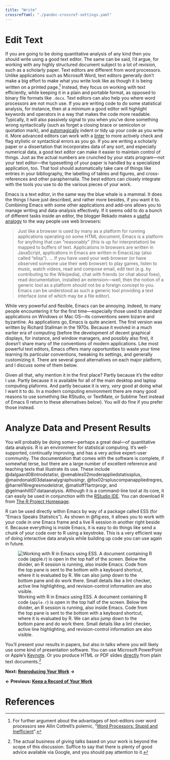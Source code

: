 ```yaml
---
title: "Write"
crossrefYaml: "./pandoc-crossref-settings.yaml"
---
```


# Edit Text 

If you are going to be doing quantitative analysis of any kind then you should write using a good text editor. The same can be said, I'd argue, for working with any highly structured document subject to a lot of revision, such as a scholarly paper. Text editors are different from word processors. Unlike applications such as Microsoft Word, text editors generally don't make a big effort to make what you write look like as though it is being written on a printed page.[^3] Instead, they focus on working with text efficiently, while keeping it in a plain and portable format, as opposed to binary file formats like `.docx`. Text editors can also help you where word processors are not much use. If you are writing code to do some statistical analysis, for instance, then at a minimum a good editor will highlight keywords and operators in a way that makes the code more readable. Typically, it will also passively signal to you when you've done something wrong syntactically (such as forget a closing brace or semicolon or quotation mark), and [automagically](http://en.wiktionary.org/wiki/automagical) indent or tidy up your code as you write it. More advanced editors can work with a [linter](http://en.wikipedial.org/wiki/Lint_(software)) to more actively check and flag stylistic or syntactical errors as you go. If you are writing a scholarly paper or a dissertation that incorporates data of any sort, and especially numerical data, a good text editor can make it easier to maintain control of things. Just as the actual numbers are crunched by your stats program---not your text editor---the typesetting of your paper is handled by a specialized application, too. That tool should automatically take care of things like entries in your bibliography, the labelling of tables and figures, and cross-references and other paraphernalia. The best editors can closely integrate with the tools you use to do the various pieces of your work.

Emacs is a text editor, in the same way the blue whale is a mammal. It does the things I have just described, and rather more besides, if you want it to. Combining Emacs with some other applications and add-ons allows you to manage writing and data-analysis effectively. If it seems odd to do a bunch of different tasks inside an editor, the blogger Rekado makes a [useful analogy](http://elephly.net/posts/2016-02-14-ilovefs-emacs.html) to the way people use web browsers:

> Just like a browser is used by many as a platform for running applications operating on some HTML document, Emacs is a platform for anything that can “reasonably” (this is up for interpretation) be mapped to buffers of text. Applications in browsers are written in JavaScript, applications in Emacs are written in EmacsLisp (also called “elisp”). ... If you have used your web browser (or have observed someone use their web browser) to play games, listen to music, watch videos, read and compose email, edit text (e.g. by contributing to the Wikipedia), chat with friends (or chat about foes), read documentation, installed an extension—well, then the notion of a generic tool as a platform should not be a foreign concept to you. Emacs can be understood as such a generic tool providing a text interface (one of which may be a file editor).


While very powerful and flexible, Emacs can be annoying. Indeed, to many people encountering it for the first time---especially those used to standard applications on Windows or Mac OS---its conventions seem bizarre and byzantine. As applications go, Emacs is quite ancient. The first version was written by Richard Stallman in the 1970s. Because it evolved in a much earlier era of computing (before the development of decent graphical displays, for instance, and window managers, and possibly also fire), it doesn't share many of the conventions of modern applications. Like most powerful text editors, Emacs offers many opportunities to waste your time learning its particular conventions, tweaking its settings, and generally customizing it. There are several good alternatives on each major platform, and I discuss some of them below.

Given all that, why mention it in the first place? Partly because it's the editor I use. Partly because it is available for all of the main desktop and laptop computing plaforms. And partly becuase it is very, *very* good at doing what I want it to do. In a modern computing environment there are many good reasons to use something like RStudio, or TextMate, or Sublime Text instead of Emacs (I return to these alternatives below). You will do fine if you prefer those instead.

# Analyze Data and Present Results

You will probably be doing some---perhaps a great deal---of quantitative data analysis. R is an environment for statistical computing. It's well-supported, continually improving, and has a very active expert-user community. The documentation that comes with the software is complete, if somewhat terse, but there are a large number of excellent reference and teaching texts that illustrate its use. These include @dalgaard08introdstatisr, @venables02moderappliedstatissplus, @maindonald03dataanalygraphusingr, @fox02rspluscompanappliedregres, @harrell16regresmodelstrat, @matloff11artrprogr, and @gelmanhill07:dataanalysis. Although it is a command-line tool at its core, it can easily be used in conjunction with the [RStudio IDE](http://rstudio.com). You can download R from [The R Project Homepage](http://www.r-project.org/).

R can be used directly within Emacs by way of a package called ESS (for "Emacs Speaks Statistics"). As shown in @fig:ess, it allows you to work with your code in one Emacs frame and a live R session in another right beside it. Because everything is inside Emacs, it is easy to do things like send a chunk of your code over to R using a keystroke. This is a very efficient way of doing interactive data analysis while building up code you can use again in future.

![Working with R in Emacs using ESS. A document containing R code (`apple.r`) is open in the top half of the screen. Below the divider, an R session is running, also inside Emacs. Code from the top pane is sent to the bottom with a keyboard shortcut, where it is evaluated by R. We can also jump down to the bottom pane and do work there. Small details like a lint checker, active line highlighting, and revision-control information are also visible.](figures/emacs-ess-2016.png){#fig:ess}

You'll present your results in papers, but also in talks where you will likely use some kind of presentation software. You can use Microsoft PowerPoint or Apple's [Keynote](http://www.apple.com/iwork/keynote/). Or you produce HTML or PDF slides [directly](http://rmarkdown.rstudio.com/ioslides_presentation_format.html) from plain text documents.[^4]

[^3]: For further argument about the advantages of text-editors over
    word processors see Allin Cottrell's polemic, "[Word Processors:
    Stupid and Inefficient](http://www.ecn.wfu.edu/~cottrell/wp.html)".


[^4]: The actual business of *giving* talks based on your work is beyond
    the scope of this discussion. Suffice to say that there is plenty of
    good advice available via Google, and you should pay attention to
    it.

**Next: [Reproducing Your Work](http://plain-text.co/reproduce.html) →**

**← Previous: [Keep a Record of Your Work](http://plain-text.co/record.html)**


# References

